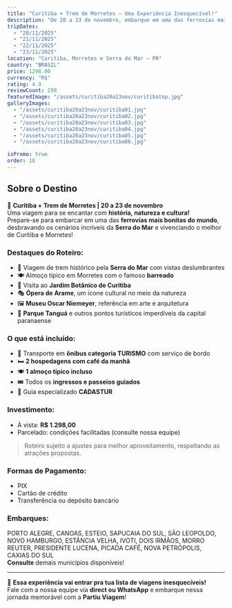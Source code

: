 ```yaml
---
title: "Curitiba + Trem de Morretes – Uma Experiência Inesquecível!"
description: "De 20 a 23 de novembro, embarque em uma das ferrovias mais bonitas do mundo e descubra o charme de Curitiba, Morretes e da Serra do Mar!"
tripDates:
  - "20/11/2025"
  - "21/11/2025"
  - "22/11/2025"
  - "23/11/2025"
location: "Curitiba, Morretes e Serra do Mar – PR"
country: "BRASIL"
price: 1298.00
currency: "R$"
rating: 4.9
reviewCount: 298
featuredImage: "/assets/curitiba20a23nov/curitibatop.jpg"
galleryImages:
  - "/assets/curitiba20a23nov/curitiba01.jpg"
  - "/assets/curitiba20a23nov/curitiba02.jpg"
  - "/assets/curitiba20a23nov/curitiba03.jpg"
  - "/assets/curitiba20a23nov/curitiba04.jpg"
  - "/assets/curitiba20a23nov/curitiba05.jpg"
  - "/assets/curitiba20a23nov/curitiba06.jpg"

isPromo: true
order: 18
---
```


## Sobre o Destino

🚂 **Curitiba + Trem de Morretes | 20 a 23 de novembro**  
Uma viagem para se encantar com **história, natureza e cultura!**  
Prepare-se para embarcar em uma das **ferrovias mais bonitas do mundo**, desbravando os cenários incríveis da **Serra do Mar** e vivenciando o melhor de Curitiba e Morretes!

### Destaques do Roteiro:

- 🌿 Viagem de trem histórico pela **Serra do Mar** com vistas deslumbrantes  
- 🍽️ Almoço típico em Morretes com o famoso **barreado**  
- 🌺 Visita ao **Jardim Botânico de Curitiba**  
- 🎭 **Ópera de Arame**, um ícone cultural no meio da natureza  
- 🖼️ **Museu Oscar Niemeyer**, referência em arte e arquitetura  
- 🌇 **Parque Tanguá** e outros pontos turísticos imperdíveis da capital paranaense  

### O que está incluído:

- 🚌 Transporte em **ônibus categoria TURISMO** com serviço de bordo  
- 🛏️ **2 hospedagens com café da manhã**  
- 🍽️ **1 almoço típico incluso**  
- 🎟️ Todos os **ingressos e passeios guiados**  
- 👤 Guia especializado **CADASTUR**

### Investimento:

- À vista: **R$ 1.298,00**  
- Parcelado: condições facilitadas (consulte nossa equipe)

> Roteiro sujeito a ajustes para melhor aproveitamento, respeitando as atrações propostas.

### Formas de Pagamento:

- PIX  
- Cartão de crédito  
- Transferência ou depósito bancário  

### Embarques:

PORTO ALEGRE, CANOAS, ESTEIO, SAPUCAIA DO SUL, SÃO LEOPOLDO, NOVO HAMBURGO, ESTÂNCIA VELHA, IVOTI, DOIS IRMÃOS, MORRO REUTER, PRESIDENTE LUCENA, PICADA CAFÉ, NOVA PETRÓPOLIS, CAXIAS DO SUL  
**Consulte** demais municípios disponíveis!

---

🌟 **Essa experiência vai entrar pra tua lista de viagens inesquecíveis!**  
Fale com a nossa equipe via **direct ou WhatsApp** e embarque nessa jornada memorável com a **Partiu Viagem**!
